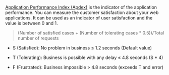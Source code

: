 [Application Performance Index (Apdex)](https://www.apdex.org/) is the indicator of the application performance. You can measure the customer satisfaction about your web applications. It can be used as an indicator of user satisfaction and the value is between 0 and 1.

> (Number of satisfied cases + (Number of tolerating cases \* 0.5))/Total number of requests

- S (Satisfied): No problem in business ≤ 1.2 seconds (Default value)

- T (Tolerating): Business is possible with any delay ≤ 4.8 seconds (S \* 4)

- F (Frustrated): Business impossible > 4.8 seconds (exceeds T and error)
